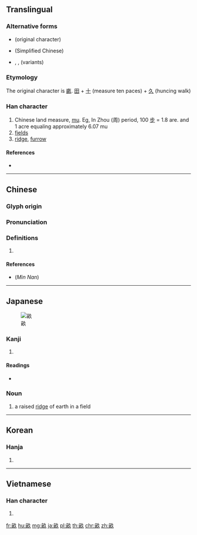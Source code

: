 {{character info/new}}
{{also|亩}}
==Translingual==

===Alternative forms===
* {{l|mul|畞}} (original character)
* {{l|mul|亩}} (Simplified Chinese)
* {{l|mul|畒}}, {{l|mul|畆}}, {{l|mul|畮}} (variants)

===Etymology===
The original character is [[畞]]. [[田]] + [[十]] (measure ten paces) + [[久]] (huncing walk)

===Han character===
{{Han char|rn=102|rad=田|as=05|sn=10|four=07680|canj=YWNO|ids=⿰亩久}}

# Chinese land measure, [[mu]]. Eg, In Zhou (周) period, 100 [[步]] = 1.8 are. and 1 acre equaling approximately 6.07 mu
# [[field]]s
# [[ridge]], [[furrow]]

====References====
* {{Han ref|kx=0761.140|dkj=21815|dj=1171.060|hdz=42538.030|uh=755D|ud=30045|bh=AF61|bd=44897}}

----

==Chinese==
{{zh-forms|s=亩}}

===Glyph origin===
{{Han etym}}

===Pronunciation===
{{zh-pron
|m=mǔ
|m-s=mong3
|c=mau5
|h=pfs=méu
|mn=bó͘
|mc=
|oc=y
|ma=
|cat=cls,n
}}

===Definitions===
{{zh-hanzi}}

# {{rfdef|lang=zh}}

====References====
* (''Min Nan'') {{thcwdq|畝}}

----

==Japanese==
[[File:Une(Japanese)(ridge)- between plowed furrows-1.JPG|thumb|畝]]
===Kanji===
{{ja-kanji|grade=c|rs=田05}}

# {{defn|lang=ja|sort=田05}}

====Readings====
* {{ja-readings|goon=[[む]] (mu), [[も]] (mo)|kanon=[[ぼう]] (bō)|kanyoon=[[ほ]] (ho)|kun=[[せ]] (se), [[うね]] (une)}}
===Noun===
{{ja-noun|うね}}
# a raised [[ridge]] of earth in a field
----

==Korean==

===Hanja===
{{ko-hanja|hangeul=[[무]]|eumhun=|rv=mu|mr=mu|y=mu}}

# {{defn|lang=ko|sort=田05}}

----

==Vietnamese==

===Han character===
{{vi-hantu|[[mẫu]], [[mẩu]]|rs=田05}}

# {{defn|lang=vi}}

[[fr:畝]]
[[hu:畝]]
[[mg:畝]]
[[ja:畝]]
[[pl:畝]]
[[th:畝]]
[[chr:畝]]
[[zh:畝]]